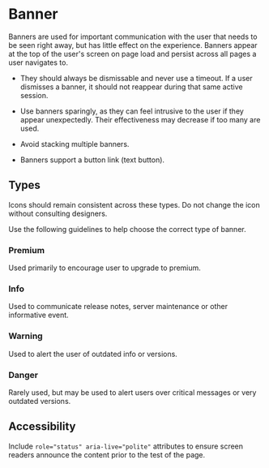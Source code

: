 
<Meta title="Documentation/Banner" />

# Banner

Banners are used for important communication with the user that needs to be seen right away, but has
little effect on the experience. Banners appear at the top of the user's screen on page load and
persist across all pages a user navigates to.

- They should always be dismissable and never use a timeout. If a user dismisses a banner, it should
  not reappear during that same active session.

- Use banners sparingly, as they can feel intrusive to the user if they appear unexpectedly. Their
  effectiveness may decrease if too many are used.

- Avoid stacking multiple banners.

- Banners support a button link (text button).

## Types

Icons should remain consistent across these types. Do not change the icon without consulting
designers.

Use the following guidelines to help choose the correct type of banner.

### Premium

<Story id="component-library-banner--premium" />

Used primarily to encourage user to upgrade to premium.

### Info

<Story id="component-library-banner--info" />

Used to communicate release notes, server maintenance or other informative event.

### Warning

<Story id="component-library-banner--warning" />

Used to alert the user of outdated info or versions.

### Danger

<Story id="component-library-banner--danger" />

Rarely used, but may be used to alert users over critical messages or very outdated versions.

## Accessibility

Include `role="status" aria-live="polite"` attributes to ensure screen readers announce the content
prior to the test of the page.
